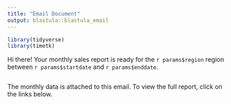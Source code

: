 ```yaml
---
title: "Email Document"
output: blastula::blastula_email
---
```


```r
library(tidyverse)
library(timetk)
```

Hi there! Your monthly sales report is ready for the `r params$region` region between `r params$startdate` and `r params$enddate`.


```r
```

The monthly data is attached to this email. To view the full report, click on the links below.